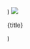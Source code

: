   <Section py="8|12|16|24" {...props}>
    <Container>
      <Grid col="1|3" gap="6|8">
        <Card
          image="placeholder.jpg"
          title="kafe.email - Sending indie dev stories & interviews to your inbox."
          link="https://kafe.email"
        />
        <Card
          image="placeholder.jpg"
          title="Slash Co - Write posts, share pitures, comment & upvote others."
          link="https://slashco.netlify.app"
        />
        <Card
          image="placeholder.jpg"
          title="CatchUp! - React Native group chat & membership android app."
          link="https://github.com/digvijaysrathore"
        />
      </Grid>
    </Container>
  </Section>
)

  <A>
  <Flexbox
    flexDirection="column"
    boxShadow="xl"
    rounded="xl"
    overflow="hidden"
    {...props}
  >
  <Image src={image} w="full" h="32|40|64" />
  <Flexbox flexDirection="column" flex="1" textAlign="center" p="6|8">
    <P color="secondaryHover" fontFamily="body">{title}</P>
  </Flexbox>
  </Flexbox>
  </A>
)